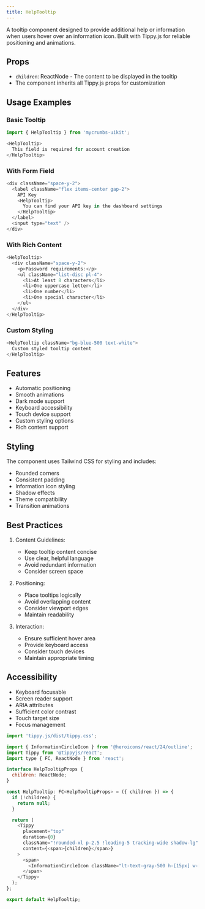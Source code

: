 ```yaml
---
title: HelpTooltip 
---
```


A tooltip component designed to provide additional help or information when users hover over an information icon. Built with Tippy.js for reliable positioning and animations.

## Props

- `children`: ReactNode - The content to be displayed in the tooltip
- The component inherits all Tippy.js props for customization

## Usage Examples

### Basic Tooltip
```javascript
import { HelpTooltip } from 'mycrumbs-uikit';

<HelpTooltip>
  This field is required for account creation
</HelpTooltip>
```

### With Form Field
```javascript
<div className="space-y-2">
  <label className="flex items-center gap-2">
    API Key
    <HelpTooltip>
      You can find your API key in the dashboard settings
    </HelpTooltip>
  </label>
  <input type="text" />
</div>
```

### With Rich Content
```javascript
<HelpTooltip>
  <div className="space-y-2">
    <p>Password requirements:</p>
    <ul className="list-disc pl-4">
      <li>At least 8 characters</li>
      <li>One uppercase letter</li>
      <li>One number</li>
      <li>One special character</li>
    </ul>
  </div>
</HelpTooltip>
```

### Custom Styling
```javascript
<HelpTooltip className="bg-blue-500 text-white">
  Custom styled tooltip content
</HelpTooltip>
```

## Features

- Automatic positioning
- Smooth animations
- Dark mode support
- Keyboard accessibility
- Touch device support
- Custom styling options
- Rich content support

## Styling

The component uses Tailwind CSS for styling and includes:
- Rounded corners
- Consistent padding
- Information icon styling
- Shadow effects
- Theme compatibility
- Transition animations

## Best Practices

1. Content Guidelines:
   - Keep tooltip content concise
   - Use clear, helpful language
   - Avoid redundant information
   - Consider screen space

2. Positioning:
   - Place tooltips logically
   - Avoid overlapping content
   - Consider viewport edges
   - Maintain readability

3. Interaction:
   - Ensure sufficient hover area
   - Provide keyboard access
   - Consider touch devices
   - Maintain appropriate timing

## Accessibility

- Keyboard focusable
- Screen reader support
- ARIA attributes
- Sufficient color contrast
- Touch target size
- Focus management



```javascript
import 'tippy.js/dist/tippy.css';

import { InformationCircleIcon } from '@heroicons/react/24/outline';
import Tippy from '@tippyjs/react';
import type { FC, ReactNode } from 'react';

interface HelpTooltipProps {
  children: ReactNode;
}

const HelpTooltip: FC<HelpTooltipProps> = ({ children }) => {
  if (!children) {
    return null;
  }

  return (
    <Tippy
      placement="top"
      duration={0}
      className="!rounded-xl p-2.5 !leading-5 tracking-wide shadow-lg"
      content={<span>{children}</span>}
    >
      <span>
        <InformationCircleIcon className="lt-text-gray-500 h-[15px] w-[15px]" />
      </span>
    </Tippy>
  );
};

export default HelpTooltip;

```